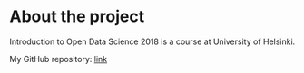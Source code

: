 
# About the project


Introduction to Open Data Science 2018 is a course at University of Helsinki.

My GitHub repository: [link](https://github.com/sdrobac/IODS-project)